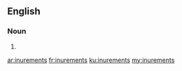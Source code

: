 ==English==

===Noun===
{{head|en|noun plural form}}

# {{plural of|inurement|lang=en}}

[[ar:inurements]]
[[fr:inurements]]
[[ku:inurements]]
[[my:inurements]]